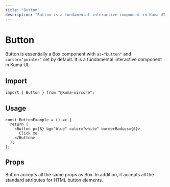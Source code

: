 ```yaml
---
title: "Button"
description: "Button is a fundamental interactive component in Kuma UI."
---
```



# Button

Button is essentially a Box component with `as="button"` and `cursor="pointer"` set by default. It is a fundamental interactive component in Kuma UI.

## Import

```tsx copy
import { Button } from "@kuma-ui/core";
```

## Usage

<ExampleContainer>
  <ButtonExample />
</ExampleContainer>

```tsx copy
const ButtonExample = () => {
  return (
    <Button p={8} bg="blue" color="white" borderRadius={6}>
      Click me
    </Button>
  );
};
```

## Props

Button accepts all the same props as Box. In addition, it accepts all the standard attributes for HTML button elements.
